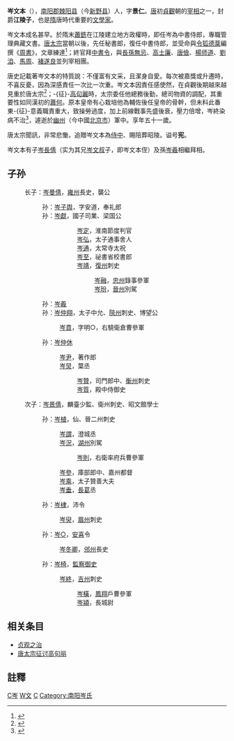 '''岑文本'''（{{bd|595年||645年|5月10日|Y岑}}），[[南阳郡|南阳郡]][[棘阳县|棘阳县]]（今[[新野县|新野县]]）人，字'''景仁'''。[[唐|唐]]初[[貞觀|貞觀]]朝的[[宰相|宰相]]之一，封爵'''江陵子'''，也是[[隋|隋]]唐時代重要的[[文學家|文學家]]。

岑文本成名甚早。於隋末[[蕭銑|蕭銑]]在江陵建立地方政權時，即任岑為中書侍郎，專職管理典藏文書。[[唐太宗|唐太宗]]當朝以後，先任秘書郎，復任中書侍郎，並受命與[[令狐德棻|令狐德棻]]編撰《[[周書|周書]]》，文章練達<ref>{{Cite web |url=http://www.millionbook.net/gd/l/libai/qts/authers/qzz_0052.htm |title=集部·全唐詩·詩人小傳·岑文本 |accessdate=2008-07-09 |archive-date=2006-12-30 |archive-url=https://web.archive.org/web/20061230050551/http://www.millionbook.net/gd/l/libai/qts/authers/qzz_0052.htm |dead-url=no }}</ref>；終官拜[[中書令|中書令]]，與[[長孫無忌|長孫無忌]]、[[高士廉|高士廉]]、[[唐儉|唐儉]]、[[楊师道|楊师道]]、[[劉洎|劉洎]]、[[馬周|馬周]]、[[褚遂良|褚遂良]]並列宰相團。

唐史記載著岑文本的特質說：不僅富有文采，且潔身自愛。每次被嘉獎或升遷時，不喜反憂，因為深感責任一次比一次重。岑文本因責任感使然，在貞觀後期越來越見重於唐太宗<ref>{{Cite web |url=http://www.minghui-school.org/school/article/2007/7/16/65082.html |title=忠誠節儉 知足不貪 |accessdate=2008-07-09 |archive-date=2009-02-20 |archive-url=https://web.archive.org/web/20090220184015/http://www.minghui-school.org/school/article/2007/7/16/65082.html |dead-url=no }}</ref>；-{征}-[[高句麗|高句麗]]時，太宗委任他總務後勤，總司物資的調配，其重要性如同漢初的[[蕭何|蕭何]]。原本皇帝有心栽培他為輔佐後任皇帝的骨幹，但未料此番東-{征}-意義職責重大，致操勞過度，加上前線戰事先盛後衰，壓力倍增，岑終染病不治<ref>{{Cite web |url=http://zh.wikisource.org/wiki/%E6%96%B0%E5%94%90%E6%9B%B8/%E5%8D%B7102#.E5.B2.91.E6.96.87.E6.9C.AC |title=新唐書/卷102 |accessdate=2008-07-09 |archive-date=2013-09-28 |archive-url=https://web.archive.org/web/20130928091816/http://zh.wikisource.org/wiki/%E6%96%B0%E5%94%90%E6%9B%B8/%E5%8D%B7102#.E5.B2.91.E6.96.87.E6.9C.AC |dead-url=no }}</ref>，遽逝於[[幽州|幽州]]（今中國[[北京市|北京市]]）軍中。享年五十一歲。

唐太宗聞訊，非常悲慟，追贈岑文本為[[侍中|侍中]]、賜陪葬昭陵。谥号'''宪'''。

岑文本有子[[岑長倩|岑長倩]]（实为其兄[[岑文叔|岑文叔]]子，即岑文本侄）及孫[[岑羲|岑羲]]相繼拜相。

==子孙==
:长子：[[岑曼倩|岑曼倩]]，[[雍州|雍州]]長史，襲公
::孙：[[岑子舆|岑子舆]]，字安道，奉礼郎
::孙：[[岑獻|岑獻]]，國子司業、梁国公
::::[[岑定|岑定]]，淮南節度判官
::::[[岑弘|岑弘]]，太子通事舍人
::::[[岑通|岑通]]，太常寺太祝
::::[[岑至|岑至]]，祕書省校書郎
::::[[岑靖|岑靖]]，[[復州|復州]]刺史
:::::[[岑融|岑融]]，[[忠州|忠州]]錄事參軍
:::::[[岑玢|岑玢]]，[[晉州|晉州]]別駕
::孙：[[岑羲|岑羲]]
::孙：[[岑仲翔|岑仲翔]]，太子中允、[[陝州|陝州]]刺史、博望公
:::[[岑賁|岑賁]]，字明○，右驍衛倉曹參軍
::孙：[[岑仲休|岑仲休]]
:::[[岑尹|岑尹]]，著作郎
:::[[岑炅|岑炅]]，葉丞
::::[[岑贊|岑贊]]，司門郎中、[[衡州|衡州]]刺史
::::[[岑質|岑質]]，殿中侍御史
:次子：[[岑景倩|岑景倩]]，麟臺少監、衛州刺史、昭文館學士
::孙：[[岑植|岑植]]，仙、晉二州刺史
:::[[岑謂|岑謂]]，澄城丞
:::[[岑況|岑況]]，[[湖州|湖州]]別駕
::::[[岑則|岑則]]，右衛率府兵曹參軍
:::[[岑參|岑參]]，庫部郎中、嘉州都督
:::[[岑乘|岑乘]]，太子贊善大夫
:::[[岑垂|岑垂]]，[[長葛|長葛]]丞
::孙：[[岑棣|岑棣]]，沛令
:::[[岑臾|岑臾]]，[[眉州|眉州]]刺史
::孙：[[岑○|岑○]]，[[安喜|安喜]]令
:::[[岑冬卿|岑冬卿]]，[[邠州|邠州]]長史
::孙：[[岑椅|岑椅]]，[[監察御史|監察御史]]
:::[[岑終|岑終]]，[[吉州|吉州]]刺史
::::[[岑橫|岑橫]]，[[鳳翔|鳳翔]]戶曹參軍
::::[[岑潁|岑潁]]，長城尉

==相关条目==
*[[贞观之治|贞观之治]]
*[[唐太宗征讨高句丽|唐太宗征讨高句丽]]

==註釋==
{{reflist}}

[[Category:唐朝宰相|C岑]]
[[Category:岑姓|W文]]
[[Category:新野人|C]]
[[Category:南阳岑氏|Category:南阳岑氏]]